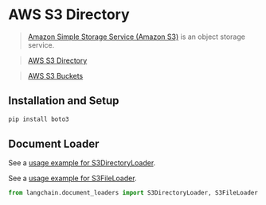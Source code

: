# AWS S3 Directory

>[Amazon Simple Storage Service (Amazon S3)](https://docs.aws.amazon.com/AmazonS3/latest/userguide/using-folders.html) is an object storage service.

>[AWS S3 Directory](https://docs.aws.amazon.com/AmazonS3/latest/userguide/using-folders.html)

>[AWS S3 Buckets](https://docs.aws.amazon.com/AmazonS3/latest/userguide/UsingBucket.html)


## Installation and Setup

```bash
pip install boto3
```


## Document Loader

See a [usage example for S3DirectoryLoader](/docs/integrations/document_loaders/aws_s3_directory.html).

See a [usage example for S3FileLoader](/docs/integrations/document_loaders/aws_s3_file.html).

```python
from langchain.document_loaders import S3DirectoryLoader, S3FileLoader
```
